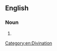 ==English==

===Noun===
{{en-noun|-}}

# {{dated form of|arithmancy|lang=en}}

[[Category:en:Divination]]
